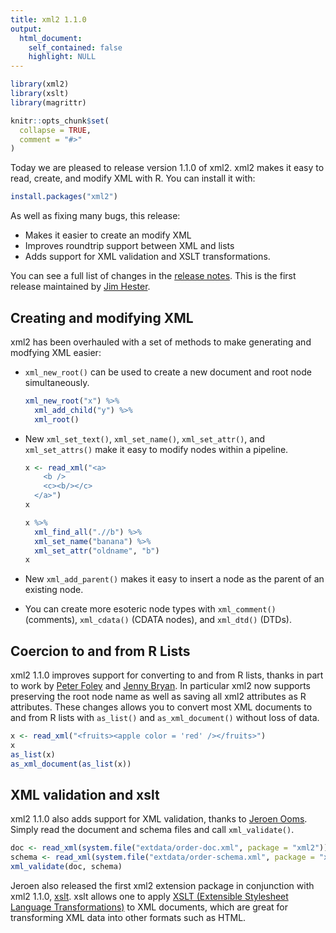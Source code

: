```yaml
---
title: xml2 1.1.0
output:
  html_document:
    self_contained: false
    highlight: NULL
---
```


```r
library(xml2)
library(xslt)
library(magrittr)

knitr::opts_chunk$set(
  collapse = TRUE,
  comment = "#>"
)
```
<meta charset="utf-8">

Today we are pleased to release version 1.1.0 of xml2.  xml2 makes it easy to read, create, and modify XML with R. You can install it with:

```r
install.packages("xml2")
```

As well as fixing many bugs, this release:

* Makes it easier to create an modify XML
* Improves roundtrip support between XML and lists
* Adds support for XML validation and XSLT transformations. 

You can see a  full list of changes in the [release notes](https://github.com/hadley/xml2/releases/tag/v1.1.0). This is the first release maintained by [Jim Hester](https://github.com/jimhester).

## Creating and modifying XML

xml2 has been overhauled with a set of methods to make generating and modfying XML easier:

*   `xml_new_root()` can be used to create a new document and root node 
    simultaneously.

    ```r
    xml_new_root("x") %>%
      xml_add_child("y") %>%
      xml_root()
    ```

*   New `xml_set_text()`, `xml_set_name()`, `xml_set_attr()`, and 
    `xml_set_attrs()` make it easy to modify nodes within a pipeline.
  
    ```r
    x <- read_xml("<a>
        <b />
        <c><b/></c>
      </a>")
    x
    
    x %>% 
      xml_find_all(".//b") %>% 
      xml_set_name("banana") %>% 
      xml_set_attr("oldname", "b")
    x
    ```

* New `xml_add_parent()` makes it easy to insert a node as the parent of 
  an existing node.

* You can create more esoteric node types with `xml_comment()` (comments),
  `xml_cdata()` (CDATA nodes), and `xml_dtd()` (DTDs).

## Coercion to and from R Lists

xml2 1.1.0 improves support for converting to and from R lists, thanks in part
to work by [Peter Foley](https://github.com/peterfoley) and [Jenny
Bryan](github.com/jennybc). In particular xml2 now supports preserving the root
node name as well as saving all xml2 attributes as R attributes. These changes
allows you to convert most XML documents to and from R lists with `as_list()`
and `as_xml_document()` without loss of data.

```r
x <- read_xml("<fruits><apple color = 'red' /></fruits>")
x
as_list(x)
as_xml_document(as_list(x))
```

## XML validation and xslt

xml2 1.1.0 also adds support for XML validation, thanks to [Jeroen
Ooms](https://github.com/jeroenooms).
Simply read the document and schema files and call `xml_validate()`.

```r
doc <- read_xml(system.file("extdata/order-doc.xml", package = "xml2"))
schema <- read_xml(system.file("extdata/order-schema.xml", package = "xml2"))
xml_validate(doc, schema)
```

Jeroen also released the first xml2 extension package in conjunction with xml2
1.1.0, [xslt](https://cran.r-project.org/package=xslt). xslt allows one to
apply [XSLT (Extensible Stylesheet Language
Transformations)](https://en.wikipedia.org/wiki/XSLT) to XML documents, which
are great for transforming XML data into other formats such as HTML.
